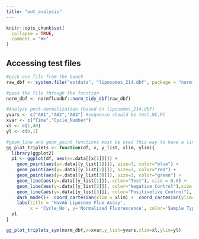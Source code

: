 ```yaml
---
title: "out_analysis"
---
```


```r
knitr::opts_chunk$set(
  collapse = TRUE,
  comment = "#>"
)
```

## Accessing test files 
```r
#pick one file from the bunch
raw_dbf <- system.file("extdata", "liposomes_214.dbf", package = "normfluodbf", mustWork = TRUE)

#pass the file through the function
norm_dbf <- normfluodbf::norm_tidy_dbf(raw_dbf)

#Analyze post-normalization (based on liposomes_214.dbf)
yvars <- c("A01","A02","A03") #sequence should be test,NC,PC
xvar <- c("Time","Cycle_Number")
xl <- c(1,40)
yl <- c(0,1)

#geom_line and geom_point functions must be used this way to have a line with dot plots.
gg_plot_triplets <- function(df, x, y_list, xlim, ylim){
  library(ggplot2)
  p1 <- ggplot(df, aes(x=.data[[x[1]]])) +
    geom_point(aes(y=.data[[y_list[1]]]), size=3, color="blue") +
    geom_point(aes(y=.data[[y_list[2]]]), size=3, color="red") +
    geom_point(aes(y=.data[[y_list[3]]]), size=3, color="green") +
    geom_line(aes(y=.data[[y_list[1]]], color="Test"), size = 0.8) +
    geom_line(aes(y=.data[[y_list[2]]], color="Negative Control"),size = 0.8) +
    geom_line(aes(y=.data[[y_list[3]]], color="Positivetive Control"), size = 0.8) +
    dark_mode()+  coord_cartesian(xlim = xlim) +  coord_cartesian(ylim=ylim) +
    labs(title = 'NavAb Liposome Flux Assay',
         x = 'Cycle_No', y='Normalized Fluorescence', color='Sample Type')
  p1
}

gg_plot_triplets_sym(norm_dbf,x=xvar,y_list=yvars,xlim=xl,ylim=yl)
```
